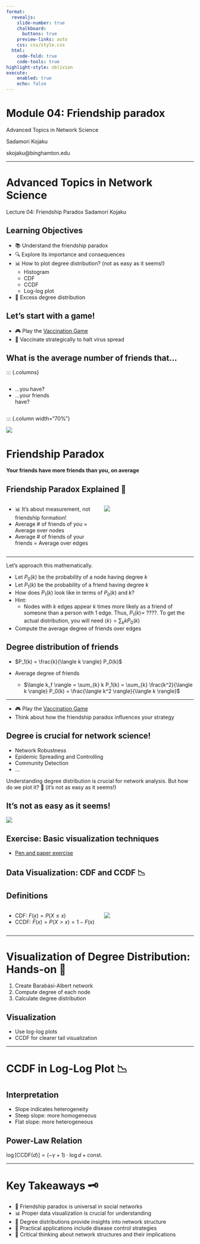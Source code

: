```yaml
---
format:
  revealjs:
    slide-number: true
    chalkboard:
      buttons: true
    preview-links: auto
    css: css/style.css
  html:
    code-fold: true
    code-tools: true
highlight-style: oblivion
execute:
    enabled: true
    echo: false
---
```



# Module 04: Friendship paradox

Advanced Topics in Network Science

Sadamori Kojaku

skojaku@binghamton.edu

---

# Advanced Topics in Network Science

Lecture 04: Friendship Paradox
Sadamori Kojaku

## Learning Objectives

- 📚 Understand the friendship paradox
- 🔍 Explore its importance and consequences
- 📊 How to plot degree distribution? (not as easy as it seems!)
  - Histogram
  - CDF
  - CCDF
  - Log-log plot
- 🧠 Excess degree distribution

## Let's start with a game!

- 🎮 Play the [Vaccination Game](https://skojaku.github.io/adv-net-sci/assets/vis/vaccination-game.html)
- 💉 Vaccinate strategically to halt virus spread

## What is the average number of friends that...

::: {.columns}

::: {.column width="30%"}

- ...you have?
- ...your friends have?

:::

::: {.column width="70%"}

![](https://www.quantamagazine.org/wp-content/uploads/2018/08/Fat-Tail_Network_2880x1620.jpg)

# Friendship Paradox

**Your friends have more friends than you, on average**

## Friendship Paradox Explained 🤔

::: {.columns}

::: {.column width="50%"}

- 📊 It's about measurement, not friendship formation!
- Average # of friends of you = Average over nodes
- Average # of friends of your friends = Average over edges

:::

::: {.column width="50%"}

![](figs/nodes-vs-edges.jpg)

:::
:::

---

Let's approach this mathematically.

::: {.incremental}
- Let $P_0(k)$ be the probability of a node having degree $k$
- Let $P_1(k)$ be the probability of a friend having degree $k$
- How does $P_1(k)$ look like in terms of $P_0(k)$ and $k$?
- Hint:
  - Nodes with $k$ edges appear $k$ times more likely as a friend of someone than a person with $1$ edge. Thus, $P_1(k) \propto \; ????$. To get the actual distribution, you will need $\langle k \rangle = \sum_{k} k P_0(k)$
- Compute the average degree of friends over edges
:::

## Degree distribution of friends

- $P_1(k) = \frac{k}{\langle k \rangle} P_0(k)$

- Average degree of friends
  - $\langle k_f \rangle = \sum_{k} k P_1(k) = \sum_{k} \frac{k^2}{\langle k \rangle} P_0(k) = \frac{\langle k^2 \rangle}{\langle k \rangle}$

---

- 🎮 Play the [Vaccination Game](https://skojaku.github.io/adv-net-sci/assets/vis/vaccination-game.html)
- Think about how the friendship paradox influences your strategy


## Degree is crucial for network science!

- Network Robustness
- Epidemic Spreading and Controlling
- Community Detection
- ...

Understanding degree distribution is crucial for network analysis. But how do we plot it? 🤔 (it's not as easy as it seems!)

## It's not as easy as it seems!


![](https://hongtaoh.com/en/blog/2020-08-19-igraph-distribution_files/figure-html/unnamed-chunk-16-1.png)


## Exercise: Basic visualization techniques

- [Pen and paper exercise](../lecture-note/m04-friendship-paradox/pen-and-paper-friendship-paradox/main.pdf)

## Data Visualization: CDF and CCDF 📉

## Definitions

::: {.columns}
::: {.column width="50%"}

- CDF: $F(x) = P(X \leq x)$
- CCDF: $\bar{F}(x) = P(X > x) = 1 - F(x)$

:::
::: {.column width="50%"}

![](https://nap.nationalacademies.org/openbook/0309054915/xhtml/images/img00034.jpg)

:::
:::

---

# Visualization of Degree Distribution: Hands-on 🧠

1. Create Barabási-Albert network
3. Compute degree of each node
4. Calculate degree distribution

## Visualization
- Use log-log plots
- CCDF for clearer tail visualization

---

# CCDF in Log-Log Plot 📉

## Interpretation
- Slope indicates heterogeneity
- Steep slope: more homogeneous
- Flat slope: more heterogeneous

## Power-Law Relation
$\log [\text{CCDF}(d)] = (-\gamma + 1) \cdot \log d + \text{const.}$


---

# Key Takeaways 🗝️

- 🤝 Friendship paradox is universal in social networks
- 📊 Proper data visualization is crucial for understanding
- 🧮 Degree distributions provide insights into network structure
- 💉 Practical applications include disease control strategies
- 🧠 Critical thinking about network structures and their implications